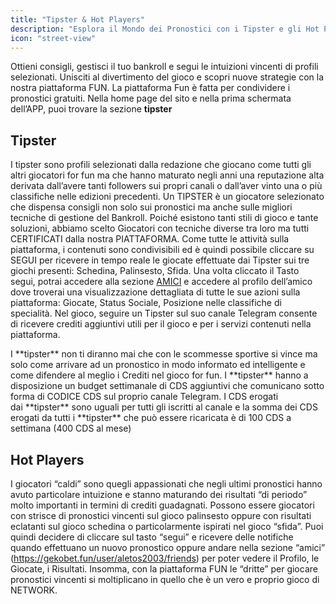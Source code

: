 ```yaml
---
title: "Tipster & Hot Players"
description: "Esplora il Mondo dei Pronostici con i Tipster e gli Hot Players "
icon: "street-view"
---
```


Ottieni consigli, gestisci il tuo bankroll e segui le intuizioni vincenti di profili selezionati. Unisciti al divertimento del gioco e scopri nuove strategie con la nostra piattaforma FUN. La piattaforma Fun è fatta per condividere i pronostici gratuiti. Nella home page del sito e nella prima schermata dell’APP, puoi trovare la sezione **tipster**

## Tipster

I tipster sono profili selezionati dalla redazione che giocano come tutti gli altri giocatori for fun ma che hanno maturato negli anni una reputazione alta derivata dall’avere tanti followers sui propri canali o dall’aver vinto una o più classifiche nelle edizioni precedenti. Un TIPSTER è un giocatore selezionato che dispensa consigli non solo sui pronostici ma anche sulle migliori tecniche di gestione del Bankroll. Poiché esistono tanti stili di gioco e tante soluzioni, abbiamo scelto Giocatori con tecniche diverse tra loro ma tutti CERTIFICATI dalla nostra PIATTAFORMA. Come tutte le attività sulla piattaforma, i contenuti sono condivisibili ed è quindi possibile cliccare su SEGUI per ricevere in tempo reale le giocate effettuate dai Tipster sui tre giochi presenti: Schedina, Palinsesto, Sfida. Una volta cliccato il Tasto segui, potrai accedere alla sezione [AMICI](https://gekobet.fun/user/aletos2003/friends) e accedere al profilo dell’amico dove troverai una visualizzazione dettagliata di tutte le sue azioni sulla piattaforma: Giocate, Status Sociale, Posizione nelle classifiche di specialità. Nel gioco, seguire un Tipster sul suo canale Telegram consente di ricevere crediti aggiuntivi utili per il gioco e per i servizi contenuti nella piattaforma.

<Note>
  I **tipster** non ti diranno mai che con le scommesse sportive si vince ma solo come arrivare ad un pronostico in modo informato ed intelligente e come difendere al meglio i Crediti nel gioco for fun. I **tipster** hanno a disposizione un budget settimanale di CDS aggiuntivi che comunicano sotto forma di CODICE CDS sul proprio canale Telegram. I CDS erogati dai **tipster** sono uguali per tutti gli iscritti al canale e la somma dei CDS erogati da tutti i **tipster** che può essere ricaricata è di 100 CDS a settimana (400 CDS al mese)
</Note>

## Hot Players

I giocatori “caldi” sono quegli appassionati che negli ultimi pronostici hanno avuto particolare intuizione e stanno maturando dei risultati “di periodo” molto importanti in termini di crediti guadagnati. Possono essere giocatori con strisce di pronostici vincenti sul gioco palinsesto oppure con risultati eclatanti sul gioco schedina o particolarmente ispirati nel gioco “sfida”. Puoi quindi decidere di cliccare sul tasto “segui” e ricevere delle notifiche quando effettuano un nuovo pronostico oppure andare nella sezione “amici” (https://gekobet.fun/user/aletos2003/friends) per poter vedere il Profilo, le Giocate, i Risultati. Insomma, con la piattaforma FUN le “dritte” per giocare pronostici vincenti si moltiplicano in quello che è un vero e proprio gioco di NETWORK.
